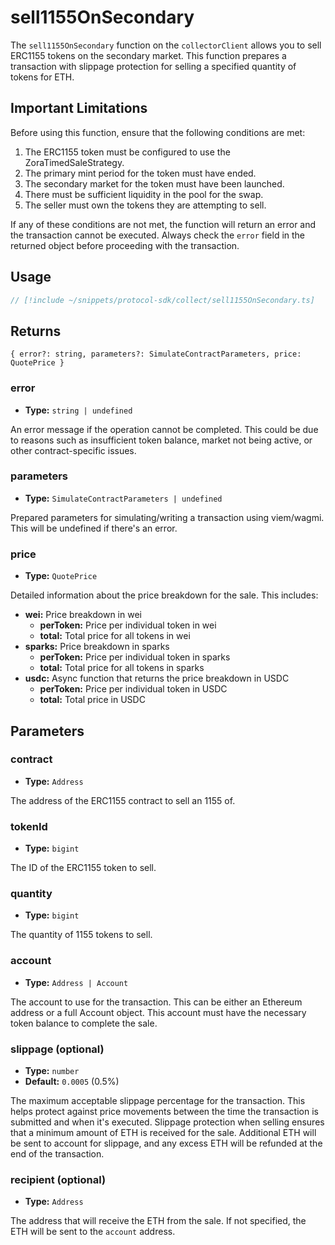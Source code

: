 # sell1155OnSecondary

The `sell1155OnSecondary` function on the `collectorClient` allows you to sell ERC1155 tokens on the secondary market. This function prepares a transaction with slippage protection for selling a specified quantity of tokens for ETH.

## Important Limitations

Before using this function, ensure that the following conditions are met:

1. The ERC1155 token must be configured to use the ZoraTimedSaleStrategy.
2. The primary mint period for the token must have ended.
3. The secondary market for the token must have been launched.
4. There must be sufficient liquidity in the pool for the swap.
5. The seller must own the tokens they are attempting to sell.

If any of these conditions are not met, the function will return an error and the transaction cannot be executed. Always check the `error` field in the returned object before proceeding with the transaction.

## Usage

```ts twoslash [example.ts]
// [!include ~/snippets/protocol-sdk/collect/sell1155OnSecondary.ts]
```


## Returns

`{ error?: string, parameters?: SimulateContractParameters, price: QuotePrice }`

### error

- **Type:** `string | undefined`

An error message if the operation cannot be completed. This could be due to reasons such as insufficient token balance, market not being active, or other contract-specific issues.

### parameters

- **Type:** `SimulateContractParameters | undefined`

Prepared parameters for simulating/writing a transaction using viem/wagmi. This will be undefined if there's an error.

### price

- **Type:** `QuotePrice`

Detailed information about the price breakdown for the sale. This includes:

- **wei:** Price breakdown in wei
  - **perToken:** Price per individual token in wei
  - **total:** Total price for all tokens in wei
- **sparks:** Price breakdown in sparks
  - **perToken:** Price per individual token in sparks
  - **total:** Total price for all tokens in sparks
- **usdc:** Async function that returns the price breakdown in USDC
  - **perToken:** Price per individual token in USDC
  - **total:** Total price in USDC

## Parameters

### contract

- **Type:** `Address`

The address of the ERC1155 contract to sell an 1155 of.

### tokenId

- **Type:** `bigint`

The ID of the ERC1155 token to sell.

### quantity

- **Type:** `bigint`

The quantity of 1155 tokens to sell.

### account

- **Type:** `Address | Account`

The account to use for the transaction. This can be either an Ethereum address or a full Account object. This account must have the necessary token balance to complete the sale.

### slippage (optional)

- **Type:** `number`
- **Default:** `0.0005` (0.5%)

The maximum acceptable slippage percentage for the transaction. This helps protect against price movements between the time the transaction is submitted and when it's executed. Slippage protection when selling ensures that a minimum amount of ETH is received for the sale. Additional ETH will be sent to account for slippage, and any excess ETH will be refunded at the end of the transaction.

### recipient (optional)

- **Type:** `Address`

The address that will receive the ETH from the sale. If not specified, the ETH will be sent to the `account` address.

